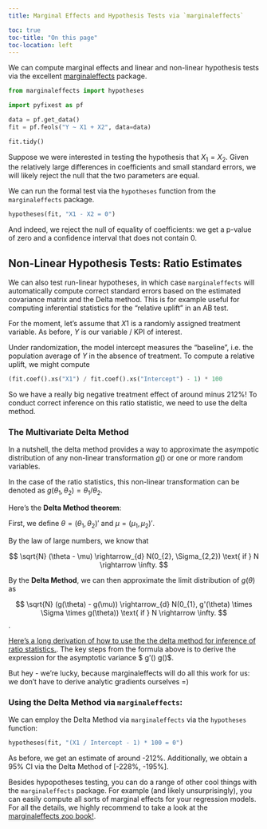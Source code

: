 ```yaml
---
title: Marginal Effects and Hypothesis Tests via `marginaleffects`

toc: true
toc-title: "On this page"
toc-location: left
---
```


We can compute marginal effects and linear and non-linear hypothesis tests via the excellent [marginaleffects](https://github.com/vincentarelbundock/pymarginaleffects) package.


```python
from marginaleffects import hypotheses

import pyfixest as pf

data = pf.get_data()
fit = pf.feols("Y ~ X1 + X2", data=data)

fit.tidy()
```


Suppose we were interested in testing the hypothesis that $X_{1} = X_{2}$. Given the relatively large differences in coefficients and
small standard errors, we will likely reject the null that the two parameters are equal.

We can run the formal test via the `hypotheses` function from the `marginaleffects` package.


```python
hypotheses(fit, "X1 - X2 = 0")
```


And indeed, we reject the null of equality of coefficients: we get a p-value of zero and a confidence interval that does not contain 0.

## Non-Linear Hypothesis Tests: Ratio Estimates

We can also test run-linear hypotheses, in which case `marginaleffects` will automatically compute correct standard errors
based on the estimated covariance matrix and the Delta method. This is for example useful for computing inferential
statistics for the "relative uplift" in an AB test.

For the moment, let's assume that $X1$ is a randomly assigned treatment variable. As before, $Y$ is our variable / KPI of interest.

Under randomization, the model intercept measures the "baseline", i.e. the population average of $Y$ in the absence of treatment. To compute a relative uplift, we might compute


```python
(fit.coef().xs("X1") / fit.coef().xs("Intercept") - 1) * 100
```


So we have a really big negative treatment effect of around minus 212%! To conduct correct inference on this
ratio statistic, we need to use the delta method.


### The Multivariate Delta Method

In a nutshell, the delta method provides a way to approximate the asympotic distribution of any non-linear transformation $g()$ or one or more random variables.

In the case of the ratio statistics, this non-linear transformation can be denoted as $g(\theta_{1}, \theta_{2}) = \theta_{1} / \theta_{2}$.

Here's the **Delta Method theorem**:

First, we define $\theta = (\theta_{1}, \theta_{2})'$ and $\mu = (\mu_{1}, \mu_{2})'$.

By the law of large numbers, we know that

$$
\sqrt{N} (\theta - \mu) \rightarrow_{d} N(0_{2}, \Sigma_{2,2}) \text{ if } N \rightarrow \infty.
$$

By the **Delta Method**, we can then approximate the limit distribution of $g(\theta)$ as


$$
\sqrt{N}  (g(\theta) - g(\mu)) \rightarrow_{d} N(0_{1}, g'(\theta) \times \Sigma \times g(\theta)) \text{ if } N \rightarrow \infty.
$$.

[Here's a long derivation of how to use the the delta method for inference of ratio statistics.](https://stats.stackexchange.com/questions/291594/estimation-of-population-ratio-using-delta-method). The key steps from the formula above is to derive the expression for the asymptotic variance $ g'(\theta) \times \Sigma \times g(\theta)$.

But hey - we're lucky, because marginaleffects will do all this work for us: we don't have to derive analytic gradients ourselves =)

### Using the Delta Method via `marginaleffects`:

We can employ the Delta Method via `marginaleffects` via the `hypotheses` function:


```python
hypotheses(fit, "(X1 / Intercept - 1) * 100 = 0")
```

As before, we get an estimate of around -212%. Additionally, we obtain a 95% CI via the Delta Method of [-228%, -195%].

Besides hypopotheses testing, you can do a range of other cool things with the `marginaleffects` package.
For example (and likely unsurprisingly), you can easily compute all sorts of marginal effects for your regression models.
For all the details, we highly recommend to take a look
at the [marginaleffects zoo book!](https://marginaleffects.com/index.html).
